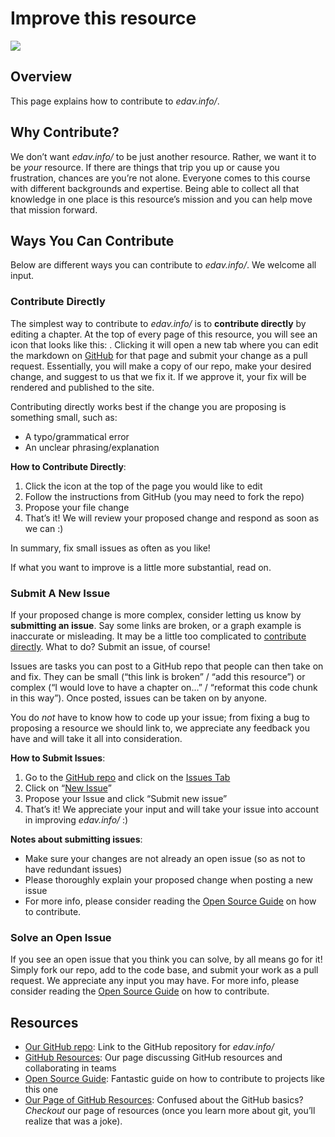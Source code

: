 # Improve this resource {#contribute}

![](images/banners/banner_contribute.png)

## Overview

This page explains how to contribute to *edav.info/*.

## Why Contribute?

We don't want *edav.info/* to be just another resource. Rather, we want it to be *your* resource. If there are things that trip you up or cause you frustration, chances are you're not alone. Everyone comes to this course with different backgrounds and expertise. Being able to collect all that knowledge in one place is this resource's mission and you can help move that mission forward. 

## Ways You Can Contribute

Below are different ways you can contribute to *edav.info/*. We welcome all input.

### Contribute Directly

The simplest way to contribute to *edav.info/* is to **contribute directly** by editing a chapter. At the top of every page of this resource, you will see an icon that looks like this: <i class="fas fa-edit"></i>. Clicking it will open a new tab where you can edit the markdown on [GitHub](https://github.com/jtr13/EDAV){target="_blank"} for that page and submit your change as a pull request. Essentially, you will make a copy of our repo, make your desired change, and suggest to us that we fix it. If we approve it, your fix will be rendered and published to the site.

Contributing directly works best if the change you are proposing is something small, such as:

- A typo/grammatical error
- An unclear phrasing/explanation

**How to Contribute Directly**:

1. Click the <i class="fas fa-edit"></i> icon at the top of the page you would like to edit
2. Follow the instructions from GitHub (you may need to fork the repo)
3. Propose your file change
4. That's it! We will review your proposed change and respond as soon as we can :)

In summary, fix small issues as often as you like!

If what you want to improve is a little more substantial, read on.

### Submit A New Issue

If your proposed change is more complex, consider letting us know by **submitting an issue**. Say some links are broken, or a graph example is inaccurate or misleading. It may be a little too complicated to [contribute directly](#contribute-directly). What to do? Submit an issue, of course! 

Issues are tasks you can post to a GitHub repo that people can then take on and fix. They can be small ("this link is broken" / "add this resource") or complex ("I would love to have a chapter on..." / "reformat this code chunk in this way"). Once posted, issues can be taken on by anyone.

You do *not* have to know how to code up your issue; from fixing a bug to proposing a resource we should link to, we appreciate any feedback you have and will take it all into consideration.

**How to Submit Issues**:

1. Go to the [GitHub repo](https://github.com/jtr13/EDAV){target="_blank"} and click on the [Issues Tab](https://github.com/jtr13/EDAV/issues){target="_blank"}
2. Click on "[New Issue](https://github.com/jtr13/EDAV/issues/new){target="_blank"}"
3. Propose your Issue and click "Submit new issue"
4. That's it! We appreciate your input and will take your issue into account in improving *edav.info/* :)

**Notes about submitting issues**:

- Make sure your changes are not already an open issue (so as not to have redundant issues)
- Please thoroughly explain your proposed change when posting a new issue
- For more info, please consider reading the [Open Source Guide](https://opensource.guide/how-to-contribute/){target="_blank"} on how to contribute.

### Solve an Open Issue

If you see an open issue that you think you can solve, by all means go for it! Simply fork our repo, add to the code base, and submit your work as a pull request. We appreciate any input you may have. For more info, please consider reading the [Open Source Guide](https://opensource.guide/how-to-contribute/){target="_blank"} on how to contribute.

## Resources

- [Our GitHub repo](https://github.com/jtr13/EDAV){target="_blank"}: Link to the GitHub repository for *edav.info/*
- [GitHub Resources](collab.html): Our page discussing GitHub resources and collaborating in teams
- [Open Source Guide](https://opensource.guide/how-to-contribute/){target="_blank"}: Fantastic guide on how to contribute to projects like this one
- [Our Page of GitHub Resources](collab.html): Confused about the GitHub basics? *Checkout* our page of resources (once you learn more about git, you'll realize that was a joke).

